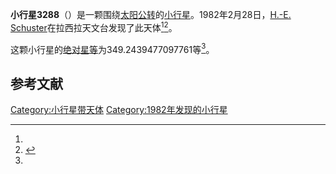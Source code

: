 {{Infobox planet
| bgcolour = #FFFFC0
| name = 3288 Seleucus
| symbol = 
| image = 
| caption = 
| discovery = yes
| discovery_ref = 
| discoverer = [[H.-E._Schuster|H.-E. Schuster]]
| discovery_site = [[拉西拉天文台|拉西拉天文台]] 
| discovered = 1982年2月28日
| designations = yes
| mp_name = 
| named_after = 
| alt_names = 
| mp_category = [[阿莫尔型小行星|阿莫尔型小行星]]
| orbit_ref = <ref name="a">[http://ssd.jpl.nasa.gov/sbdb.cgi?sstr=3288 3288 Seleucus] {{Wayback|url=http://ssd.jpl.nasa.gov/sbdb.cgi?sstr=3288 |date=20200917214825 }}，小行星數據庫瀏覽器（JPL Small-Body Database Browser）－[[美国国家航空航天局|美国国家航空航天局]]喷气推进实验室</ref>
| epoch = 2456400.5 (2013年4月18日更新)
| aphelion = {{convert|2.96126559493886|AU|km|3|abbr=on|lk=out}}
| perihelion = {{convert|1.10576605539181|AU|km|3|abbr=on}}
| semimajor = {{convert|2.033515825165335|AU|km|3|abbr=on}}
| eccentricity = 0.456229432
| period = 1059.179976 [[日|日]]<br />2.9[[儒略年|儒略年]]
| avg_speed = 
| inclination = 5.930584463142847
| asc_node = 218.6955404271008
| mean_anomaly = 
| arg_peri = 349.2439477097761
| satellites = 
| physical_characteristics = yes
| dimensions = 
| mass = 
| density = 
| surface_grav = 
| escape_velocity = 
| sidereal_day = 
| axial_tilt = 
| pole_ecliptic_lat = 
| pole_ecliptic_lon = 
| albedo = 
| temperatures= 
| temp_name1 = 
| mean_temp_1 = 
| max_temp_1 = 
| temp_name2 = 
| max_temp_2 = 
| spectral_type = 
| abs_magnitude = 349.2439477097761
}}

'''小行星3288'''（{{lang-en|3288 Seleucus}}）是一颗围绕[[太阳|太阳]][[公转|公转]]的[[小行星|小行星]]。1982年2月28日，[[H.-E._Schuster|H.-E. Schuster]]在拉西拉天文台发现了此天体<ref name="a" /><ref>{{cite news|title=小行星列表|url=http://cfa-www.harvard.edu/iau/lists/NumberedMPs.txt|accessdate=2013-07-08|newspaper=哈佛大学|archive-date=2008-05-17|archive-url=https://web.archive.org/web/20080517010638/http://cfa-www.harvard.edu/iau/lists/NumberedMPs.txt|dead-url=no}}</ref>。

这颗小行星的[[绝对星等|绝对星等]]为349.2439477097761等<ref name="a" />。

==参考文献==
{{reflist}}
{{Minor Planet Number|[[小行星3287|小行星3287]]|[[小行星3289|小行星3289]]}}

{{小天体}}

[[Category:小行星带天体|Category:小行星带天体]]
[[Category:1982年发现的小行星|Category:1982年发现的小行星]]

{{asteroid-stub}}